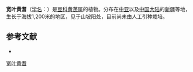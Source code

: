 {{Speciesbox
| name = 宽叶黄耆
| status = 
| status_system = 
| image =
| genus = Astragalus
| species = platyphyllus
| authority = Kar. et Kir.
}}

'''宽叶黄耆'''（[[学名|学名]]：{{lang|la|''Astragalus platyphyllus''}}）是[[豆科|豆科]][[黄芪属|黄芪属]]的植物。分布在[[中亚|中亚]]以及[[中国大陆|中国大陆]]的[[新疆|新疆]]等地，生长于海拔1,200米的地区，见于山坡阳处，目前尚未由人工引种栽培。

== 参考文献 ==
<div class="references-small">
* {{cite web| url =http://www.bioinfo.cn/db05/KmzwSpecies.php?action=view&id=15768| title =宽叶黄耆| work =《中国高等植物数据库全库》| publisher =中国科学院微生物研究所| author =昆明植物研究所| accessdate =2009-02-24| deadurl =yes| archiveurl =https://web.archive.org/web/20160305025110/http://www.bioinfo.cn/db05/KmzwSpecies.php?action=view&id=15768| archivedate =2016-03-05}}
</div>
{{Taxonbar|from=Q10951455}}

[[Category:黄芪属|宽叶黄耆]]


{{植物小作品}}